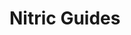 
# Nitric Guides

<GuidesGrid title="Choose your Language">
  <Guide
    href="/guides/nodejs"
    name="Node.js Guides"
    iconClassName={
      'fill-zinc-700/50 dark:fill-white/40 dark:group-hover:fill-primary-300/60'
    }
    customIcon={FaNodeJs}
    description="Learn about the goals and structure of the Nitric framework."
    pattern={2}
  />
  <Guide
    href="/guides/python"
    iconClassName={
      'fill-zinc-700/50 dark:fill-white/40 dark:group-hover:fill-primary-300/60'
    }
    customIcon={FaPython}
    name="Python Guides"
    description="Learn about the goals and structure of the Nitric framework."
    pattern={2}
  />
  <Guide
    href="/guides/dart"
    iconClassName={
      'fill-zinc-700/50 dark:fill-white/40 dark:group-hover:fill-primary-300/60'
    }
    customIcon={SiDart}
    name="Dart Guides"
    description="Learn about the goals and structure of the Nitric framework."
    pattern={2}
  />
  <Guide
    href="/guides/go"
    iconClassName={
      'fill-zinc-700/50 dark:fill-white/40 dark:group-hover:fill-primary-300/60'
    }
    customIcon={BiLogoGoLang}
    name="Go Guides"
    description="Learn about the goals and structure of the Nitric framework."
    pattern={2}
  />
  <Guide
    href="/guides/jvm"
    iconClassName={
      'fill-zinc-700/50 dark:fill-white/40 dark:group-hover:fill-primary-300/60'
    }
    customIcon={FaJava}
    name="JVM Guides"
    description="Learn about the goals and structure of the Nitric framework."
    pattern={2}
  />
</GuidesGrid>
<GuidesGrid title="Extending your Provider">
  <Guide
    customIcon={SiTerraform}
    href="/guides/terraform"
    name="Terraform Guides"
    description="Learn about using and extending the Nitric Terraform Provider."
  />
</GuidesGrid>
<GuidesGrid title="Resources">
  <Guide
    href="/guides/examples"
    name="Examples"
    description="Official GitHub examples, curated content from the Nitric community, and more."
  />
  <Guide
    href="/getting-started/quickstart"
    name="Quickstart Guide"
    description="A quickstart guide to build your first Nitric application in any supported language."
  />
  <Guide
    href="/guides/deploying"
    name="CI/CD Guides"
    description="Learn how to deploy your Nitric application using CI/CD services."
    pattern={2}
  />
</GuidesGrid>
